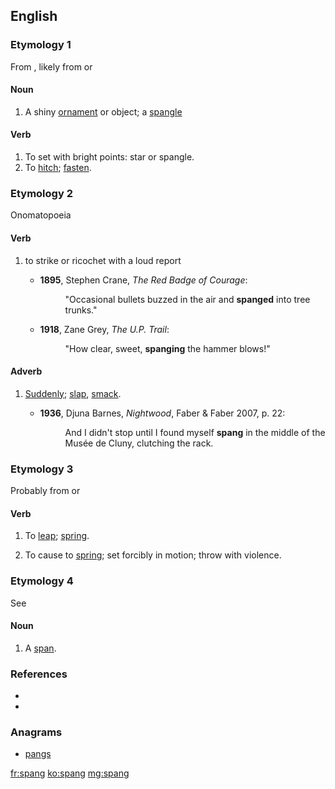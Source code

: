==English==

===Etymology 1===
From {{etyl|enm}} {{term|spang||a small piece of ornamental metal; spangle; small ornament; a bowl or cup|lang=enm}}, likely from {{etyl|dum}} {{term|spange||buckle, clasp|lang=dum}} or {{etyl|ang|-}} {{term|spang||buckle, clasp|lang=ang}}

====Noun====
{{en-noun}}

# A shiny [[ornament]] or object; a [[spangle]]

====Verb====
{{en-verb}}

# To set with bright points: star or spangle.
# To [[hitch]]; [[fasten]].

===Etymology 2===
Onomatopoeia

====Verb====
{{en-verb}}

# {{intransitive|of a flying object such as a bullet}} to strike or ricochet with a loud report
#* '''1895''', Stephen Crane, ''The Red Badge of Courage'':
#*: "Occasional bullets buzzed in the air and '''spanged''' into tree trunks."
#* '''1918''', Zane Grey, ''The U.P. Trail'':
#*: "How clear, sweet, '''spanging''' the hammer blows!"

====Adverb====
{{en-adv|-}}

# {{dated}} [[suddenly|Suddenly]]; [[slap]], [[smack]].
#* '''1936''', Djuna Barnes, ''Nightwood'', Faber & Faber 2007, p. 22:
#*: And I didn't stop until I found myself '''spang''' in the middle of the Musée de Cluny, clutching the rack.

===Etymology 3===
Probably from {{term|spring#Verb|spring}} {{a|verb}} or {{term|spank#Verb|spank}} {{a|verb}}

====Verb====
{{en-verb}}

# {{intransitive}} To [[leap]]; [[spring]].
# {{transitive}} To cause to [[spring]]; set forcibly in motion; throw with violence.

===Etymology 4===
See {{term|span}}

====Noun====
{{en-noun}}

# {{Scotland}} A [[span]].

===References===
* {{R:Century 1911}}
* {{R:Webster 1913}}

===Anagrams===
* [[pangs#English|pangs]]

[[fr:spang]]
[[ko:spang]]
[[mg:spang]]
